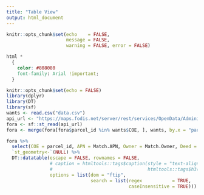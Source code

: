 ```yaml
---
title: "Table View"
output: html_document
---
```


```r
knitr::opts_chunk$set(echo    = FALSE,
                      message = FALSE,
                      warning = FALSE, error = FALSE)
```

```css
html *
  {
    color: #808080
    font-family: Arial !important;
  }
```

```r
knitr::opts_chunk$set(echo = FALSE)
library(dplyr)
library(DT)
library(sf)
wants <- read.csv("data.csv")
api_url <- "https://maps.fodis.net/server/rest/services/OpenData/AdministrativeBoundaries/FeatureServer/1/query?where=1%3D1&outFields=*&outSR=4326&f=json"
fora <- sf::st_read(api_url) 
fora <- merge(fora[fora$parcel_id %in% wants$COE, ], wants, by.x = "parcel_id", by.y = "COE")
```

```r
fora %>% 
  select(COE = parcel_id, APN = Match.APN, Owner = Match.Owner, Deed = Match.Deed, `Army Transfer Doc` = Transfer.Doc.Name, Jurisdiction) %>%
  `st_geometry<-`(NULL) %>%
  DT::datatable(escape = FALSE, rownames = FALSE,
                # caption = htmltools::tags$caption(style = "text-align: center; color: #808080",
                #                                   htmltools::tags$h3("Draft Signs and Locations")),
                options = list(dom = "ftip",
                               search = list(regex           = TRUE, 
                                             caseInsensitive = TRUE)))
```

